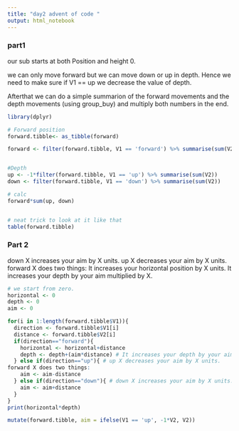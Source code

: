 ---
title: "day2 advent of code "
output: html_notebook
---
### part1 
our sub starts at both Position and height 0. 

we can only move forward but we can move down or up in depth. 
Hence we need to make sure if V1 == up we decrease the value of depth. 

Afterthat we can do a simple summarion of the forward movements and the depth movements (using group_buy) and multiply both numbers in the end. 

```{r libraries}
library(dplyr)
```


```{r data wrangling part 1}

# Forward position
forward.tibble<- as_tibble(forward)

forward <- filter(forward.tibble, V1 == 'forward') %>% summarise(sum(V2))


#Depth
up <- -1*filter(forward.tibble, V1 == 'up') %>% summarise(sum(V2))
down <- filter(forward.tibble, V1 == 'down') %>% summarise(sum(V2))

# calc
forward*sum(up, down)


# neat trick to look at it like that
table(forward.tibble)

```
### Part 2 

down X increases your aim by X units.
up X decreases your aim by X units.
forward X does two things:
It increases your horizontal position by X units.
It increases your depth by your aim multiplied by X.


```{r}
# we start from zero.
horizontal <- 0
depth <- 0
aim <- 0

for(i in 1:length(forward.tibble$V1)){
  direction <- forward.tibble$V1[i]
  distance <- forward.tibble$V2[i]
  if(direction=="forward"){
    horizontal <- horizontal+distance
    depth <- depth+(aim*distance) # It increases your depth by your aim multiplied by X.
  } else if(direction=="up"){ # up X decreases your aim by X units.
forward X does two things:
    aim <- aim-distance
  } else if(direction=="down"){ # down X increases your aim by X units.
    aim <- aim+distance
  }
}
print(horizontal*depth)
```
```{r part 2 adding the aim}
mutate(forward.tibble, aim = ifelse(V1 == 'up', -1*V2, V2))

```
